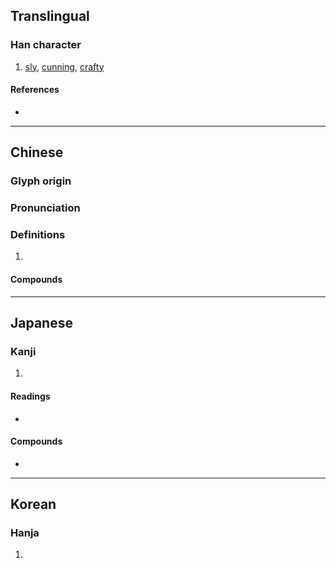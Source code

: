 {{character info/new}}
{{also|狯|猾}}
==Translingual==

===Han character===
{{Han char|rn=94|rad=犬|as=13|sn=16|four=48266|canj=KHOMA|ids=⿰犭會}}

# [[sly]], [[cunning]], [[crafty]]

====References====
* {{Han ref|kx=0719.280|dkj=20929|dj=1131.040|hdz=21373.060|uh=736A|ud=29546|bh=EA61|bd=60001}}

----

==Chinese==
{{zh-forms|s=狯}}

===Glyph origin===
{{Han etym}}

===Pronunciation===
{{zh-pron
|m=kuài
|c=kui2
|mc=y
|oc=y
|cat=
}}

===Definitions===
{{zh-hanzi}}

# {{rfdef|zh}}

====Compounds====
{{zh-der|狡獪|狙獪}}

----

==Japanese==

===Kanji===
{{ja-kanji|grade=|rs=犬13}}

# {{defn|lang=ja|sort=犬13}}

====Readings====
* {{ja-readings|on=[[かい]] (kai)|kun=[[わるがしこ]] (warugashiko)}}

====Compounds====
* {{ja-r|老獪|ろうかい}}

----

==Korean==

===Hanja===
{{ko-hanja|hangeul=[[회]], [[쾌]]|eumhun=|rv=hoe, kwae|mr=hoe, k'wae|y=hoy, khway}}

# {{defn|lang=ko|sort=犬13}}